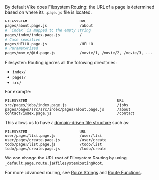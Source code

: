 By default Vike does Filesystem Routing: the URL of a page is determined based on where its `.page.js` file is located.

```bash
FILESYSTEM                        URL
pages/about.page.js               /about
# `index` is mapped to the empty string
pages/index/index.page.js         /
# Case sensitive
pages/HELLO.page.js               /HELLO
# Parameterized
pages/movie/@id.page.js           /movie/1, /movie/2, /movie/3, ...
```

Filesystem Routing ignores all the following directories:
 - `index/`
 - `pages/`
 - `src/`

For example:

```
FILESYSTEM                                         URL
src/pages/jobs/index.page.js                       /jobs
pages/pages/src/src/index/pages/about.page.js      /about
contact/index.page.js                              /contact
```

This allows us to have a [domain-driven file structure](/file-structure#domain-driven) such as:

```
FILESYSTEM                        URL
user/pages/list.page.js           /user/list
user/pages/create.page.js         /user/create
todo/pages/list.page.js           /todo/list
todo/pages/create.page.js         /todo/create
```

We can change the URL root of Filesystem Routing by using [`_default.page.route.js#filesystemRoutingRoot`](/filesystemRoutingRoot).

For more advanced routing, see [Route Strings](/route-string) and [Route Functions](route-function).
